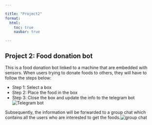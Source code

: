 ---

title: "Project2"
format:
  html:
    toc: true
    navbar: true

---

## Project 2: Food donation bot

This is a food donation bot linked to a machine that are embedded with sensors. When users trying to donate foods to others, they will have to follow the steps below: 

- Step 1: Select a box
- Step 2: Place the food in the box
- Step 3: Close the box and update the info to the telegram bot ![Telegram bot](image/food_donation_bot.jpg)

Subsequently, the information will be forwarded to a group chat which contains all the users who are interested to get the foods.![group chat](image/Group_chat.jpg)
